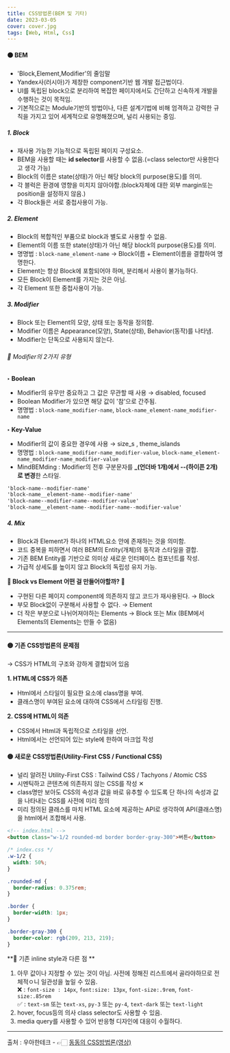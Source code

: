 ```yaml
---
title: CSS방법론(BEM 및 기타)
date: 2023-03-05
cover: cover.jpg
tags: [Web, Html, Css]
---
```


#### 🟠 BEM

- 'Block,Element,Modifier'의 줄임말
- Yandex사(러시아)가 제창한 component기반 웹 개발 접근법이다.
- UI를 독립된 block으로 분리하여 복잡한 페이지에서도 간단하고 신속하게 개발을 수행하는 것이 목적임.
- 기본적으로는 Module기반의 방법이나, 다른 설계기법에 비해 엄격하고 강력한 규칙을 가지고 있어 세계적으로 유명해졌으며, 널리 사용되는 중임.

##### **1. Block**

- 재사용 가능한 기능적으로 독립된 페이지 구성요소.
- BEM을 사용할 때는 **id selector**를 사용할 수 없음.(=class selector만 사용한다고 생각 가능)
- Block의 이름은 state(상태)가 아닌 해당 block의 purpose(용도)를 의미.
- 각 블럭은 환경에 영향을 미치지 않아야함.(block자체에 대한 외부 margin또는 position을 설정하지 않음.)
- 각 Block들은 서로 중첩사용이 가능.

##### **2. Element**

- Block의 복합적인 부품으로 block과 별도로 사용할 수 없음.
- Element의 이름 또한 state(상태)가 아닌 해당 block의 purpose(용도)를 의미.
- 명명법 : `block-name_element-name` → Block이름 + Element이름을 결합하여 명명한다.
- Element는 항상 Block에 포함되어야 하며, 분리해서 사용이 불가능하다.
- 모든 Block이 Element를 가지는 것은 아님.
- 각 Element 또한 중첩사용이 가능.

##### **3. Modifier**

- Block 또는 Element의 모양, 상태 또는 동작을 정의함.
- Modifier 이름은 Appearance(모양), State(상태), Behavior(동작)를 나타냄.
- Modifier는 단독으로 사용되지 않는다.

###### 📍 Modifier의 2가지 유형

**‣ Boolean**

- Modifier의 유무만 중요하고 그 값은 무관할 때 사용 → disabled, focused
- Boolean Modifier가 있으면 해당 값이 '참'으로 간주됨.
- 명명법 : `block-name_modifier-name`, `block-name_element-name_modifier-name`

**‣ Key-Value**

- Modifier의 값이 중요한 경우에 사용 → size_s , theme_islands
- 명명법 : `block-name_modifier-name_modifier-value`, `block-name_element-name_modifier-name_modifier-value`
- MindBEMding : Modifier의 전후 구분문자를 **\_(언더바 1개)에서 --(하이픈 2개)로 변경**한 스타일.

```css
'block-name--modifier-name'
'block-name__element-name--modifier-name'
'block-name--modifier-name--modifier-value'
'block-name__element-name--modifier-name--modifier-value'
```

##### **4. Mix**

- Block과 Element가 하나의 HTML요소 안에 존재하는 것을 의미함.
- 코드 중복을 피하면서 여러 BEM의 Entity(개체)의 동작과 스타일을 결합.
- 기존 BEM Entity를 기반으로 의미상 새로운 인터페이스 컴포넌트를 작성.
- 가급적 상세도를 높이지 않고 Block의 독립성 유지 가능.

**🔸 Block vs Element 어떤 걸 만들어야할까? 🔸**

- 구현된 다른 페이지 component에 의존하지 않고 코드가 재사용된다. → Block
- 부모 Block없이 구분해서 사용할 수 없다. → Element
- 더 작은 부분으로 나뉘어져야하는 Elements → Block 또는 Mix (BEM에서 Elements의 Elements는 만들 수 없음)

---

#### 🟡 기존 CSS방법론의 문제점

→ CSS가 HTML의 구조와 강하게 결합되어 있음

**1. HTML에 CSS가 의존**

- Html에서 스타일이 필요한 요소에 class명을 부여.
- 클래스명이 부여된 요소에 대하여 CSS에서 스타일링 진행.

**2. CSS에 HTML이 의존**

- CSS에서 Html과 독립적으로 스타일을 선언.
- Html에서는 선언되어 있는 style에 한하여 마크업 작성

#### 🟡 새로운 CSS방법론(Utility-First CSS / Functional CSS)

- 널리 알려진 Utility-First CSS : Tailwind CSS / Tachyons / Atomic CSS
- 시멘틱하고 콘텐츠에 의존하지 않는 CSS를 작성 ✕
- class명만 보아도 CSS의 속성과 값을 바로 유추할 수 있도록 단 하나의 속성과 값을 나타내는 CSS를 사전에 미리 정의
- 미리 정의된 클래스를 마치 HTML 요소에 제공하는 API로 생각하여 API(클래스명)을 html에서 조합해서 사용.

```html
<!-- index.html -->
<button class="w-1/2 rounded-md border border-gray-300">버튼</button>
```

```css
/* index.css */
.w-1/2 {
  width: 50%;
}

.rounded-md {
  border-radius: 0.375rem;
}

.border {
  border-width: 1px;
}

.border-gray-300 {
  border-color: rgb(209, 213, 219);
}
```

**📍 기존 inline style과 다른 점 **

1. 아무 값이나 지정할 수 있는 것이 아님. 사전에 정해진 리스트에서 골라야하므로 전체적ㅇ니 일관성을 높일 수 있음.  
   ❌ : `font-size : 14px`, `font:size: 13px`, `font-size:.9rem`, `font-size:.85rem`  
   ✅ : `text-sm` 또는 `text-xs`, `py-3` 또는 `py-4`, `text-dark` 또는 `text-light`
2. hover, focus등의 의사 class selector도 사용할 수 있음.
3. media query를 사용할 수 있어 반응형 디자인에 대응이 수월하다.

---

출처 : 우아한테크 - 👉🏻 [동동의 CSS방법론(영상)](https://youtu.be/B70h37mpD74)
